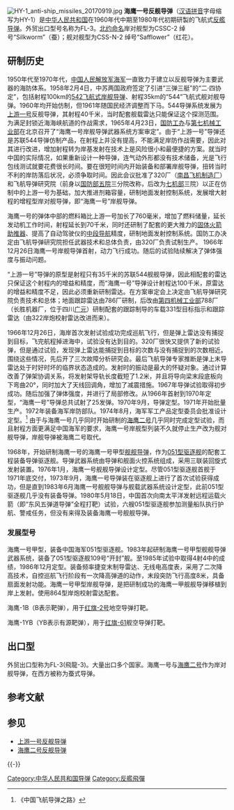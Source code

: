 {{Infobox_Missile
| is_missile=yes
|name= 海鹰一号反舰导弹
|image= HY-1 shore-to-ship missile 2015 Military Museum Beijing.jpg
|image_size= 300px
|image_caption= [[中国人民革命军事博物馆|中国人民革命军事博物馆]]展出的海鹰一号导弹
|Function= 飞航式[[反艦导弹|反艦导弹]]
|Contractor= 南昌飞机制造厂/飞航导弹研究院
|Unit_cost= 
|Deployment= 1970年代
|Engine= 液体燃料火箭发动机
|Launch_mass= 2658 kg
|Length= 6.6m
|Diameter= 0.76m
|Wing_span= 2.4m
|Speed=  
|Range= 70km
|Flying_altitude= 
|Warhead=513千克，其中装药380千克
|Guidance= 主動雷達導引
|Launch_platform= 舰载、岸基
}}
[[File:HY-1_anti-ship_missiles_20170919.jpg|thumb]]
'''海鹰一号反舰导弹'''（[[汉语拼音|汉语拼音]]字母缩写为HY-1）是[[中华人民共和国|中华人民共和国]]在1960年代中期至1980年代初期研製的飞航式[[反艦导弹|反艦导弹]]。外贸出口型号名称为FL-3。[[北约命名|北约命名]]岸对舰型为CSSC-2 绰号“Silkworm”（蚕）；舰对舰型为CSS-N-2 绰号“Safflower”（红花）。

== 研制历史 ==
1950年代至1970年代，[[中国人民解放军海军|中国人民解放军海军]]一直致力于建立以反舰导弹为主要武器的海防体系。1958年2月4日，中苏两国政府签定了引进“三弹三艇”的“二·四协定”，包括射程100km的[[542飞航式岸舰导弹|542飞航式岸舰导弹]]、射程35km的“544”飞航式舰对舰导弹。1960年均开始仿制，但1961年随国民经济调整而下马。544导弹系统发展为[[上游一号|上游一号]]反舰导弹，其射程40千米，当时配套舰载雷达只能保证这个探测范围。为满足封锁近海海峡航道的作战需求，1965年4月23日，[[国务院国防工业办公室|国防工办]]与[[第七机械工业部|第七机械工业部]]在北京召开了“海鹰一号岸舰导弹武器系统方案审定”。由于“上游一号”导弹还是苏联544导弹仿制产品，在射程上并没有提高，不能满足岸防作战需要，因此对其进行改进，增加射程转为岸基发射在技术上是风险很小和最便捷的方案。就当时中国的实际情况，如果重新设计一种导弹，连气动外形都没有技术储备，光是飞行包线测试就要花费很长时间。要在很短时间内开始装备和部署岸舰导弹，扭转当时不利的岸防落后状况，必须争取时间。因此会议批准了320厂（[[南昌飞机制造厂|南昌飞机制造厂]]）和飞航导弹研究院（前身以[[国防部五院|国防部五院]]三分院改称，后改为[[七机部|七机部]]三院）以正在仿制中的上游一号为基础，加大推进剂箱容量，研制地面发射控制系统，发展增大射程的增程型岸对舰导弹，即“海鹰一号”岸舰导弹。

海鹰一号的弹体中部的燃料箱比上游一号加长了760毫米，增加了燃料储量，延长发动机工作时间，射程延长到70千米，同时还研制了配套的更大推力的[[固体火箭助推器|固体火箭助推器]]、提高了自动驾驶仪的[[航位推测法|中段导航]]精度，研制地面发射控制系统。国防工办决定由飞航导弹研究院担任武器技术和总体负责，由320厂负责试制生产。<!--会议后不久，320厂在仿制544导弹的工艺生产流程基础上，迅速制定了技术方案和研制进度。改型对于设计的任务不重，但是不断有新问题需要解决，因此以生产厂为主，研究院技术负责的办法，能够很快且很直观地处理相关问题。不到半年时间，320厂就拿出了样弹，主要体现弹内设备安装和燃料容量，摸索重量和重心变化情况。1966年3月生产出了遥测弹，并在当年11月运送到了试验基地。遥测弹是没有安装战斗部，加装了测试记录仪器。在整个飞行中记录导弹的飞行状态及弹上雷达、控制系统等的信号情况。这些记录数据都必须用统一的时基作为基准，才能看出同一瞬时那些信号不协调等情况。当时没有先进的电子设备，记录很多靠磁带录制或热笔记录仪记录在纸带上，然后回来用仪器或放大镜直尺分析。-->1966年12月26日海鹰一号岸舰导弹首射，动力飞行成功。随后的试验陆续解决了弹体强度与振动问题。

“上游一号”导弹的原型是射程只有35千米的苏联544舰舰导弹，因此相配套的雷达只保证这个射程内的增益和精度，而“海鹰一号”导弹设计射程达100千米，原雷达的增益和精度不足，因此必须重新研制雷达。在方案审定会上决定由飞航导弹研究院负责技术和总体；地面跟踪雷达由786厂研制，后改由[[第四机械工业部|第四机械工业部]]788厂（长胜机器厂，位于四川[[广元|广元]]）研制配套的跟踪制导的车载331型目标指示和跟踪雷达（由322岸炮校射雷达改进而来）。<!--这种雷达是由一个安装在解放卡车车厢顶上的抛物面天线和相应的雷达发射机、操作台等组成，整个雷达全部在一辆越野卡车上。由于设计时，考虑了兼顾搜索和跟踪，雷达的转速较高，使数据信号更新快，对于每小时最快只有30多海里航速的舰船完全可以连续描迹和跟踪。但是由于当时缺乏经验及国内电子元件产品可靠性差，整机性能不好，调试也非常艰苦。在和指挥仪对接联合调试中，问题层出不穷，但是科研人员还是努力保证了进度和试验的顺利进行。射击指挥仪由总体部和706所等单位联合研制。发射架和运输装填车由710所设计，沪东造船厂生产。电源车分别由郑州电器厂和兰州综合电机厂研制。综合测试车和射前检查车由总体部负责。其他通用设备选用已经定型的产品。 -->

1966年12月26日，海岸首次发射试验成功完成巡航飞行，但是弹上雷达没有捕捉到目标，飞完航程掉进海中，试验没有达到目的。320厂很快又提供了新的试验弹，但是通过试验，发现弹上雷达能捕捉到目标的次数与没有捕捉到的次数相近。围绕这些情况，先后开了三次故障分析研究会。最后飞航导弹专家推断是弹上末导雷达处于时好时坏的临界状态造成的。发射时的振动是最大的怀疑对象。通过计算改善了弹架协调关系，将发射架导轨长度截短了1.2米，并且将导向梁末段底板向下弯曲20°，同时加大了天线回调角，增加了减震措施。1967年导弹试验取得初步成功。随后加强了弹体强度，并进行了局部修改。从1966年首射到1970年定型，“海鹰一号”导弹总共试射了25发弹。1970年9月，导弹定型。1971年开始批量生产。1972年装备海军岸防部队。1974年8月，海军军工产品定型委员会批准设计定型。<ref>《中国飞航导弹之路》</ref> 由于与海鹰一号几乎同时开始研制的[[海鹰-2号|海鹰二号]]几乎同时完成定型试验，而且射程方面更满足中国海军的要求，海鹰一号岸舰型列装不久就停止生产改为舰对舰导弹，岸舰导弹被海鹰二号取代。

1968年，开始研制海鹰一号的海鹰一号甲型[[舰舰导弹|舰舰导弹]]，作为[[051型驱逐舰|051型驱逐舰]]的配套工程装备导弹驱逐舰。导弹武器系统由导弹和舰面火控系统组成，采用三联装回旋式发射装置。1976年1月，海鹰一号舰舰导弹设计定型。尽管051型驱逐舰首舰于1971年底交付，1973年9月，海鹰一号导弹装在驱逐舰上进行了首次试验获得成功，但是直到1983年6月海鹰一号舰舰导弹与舰载武器系统设计定型，此前051型驱逐舰几乎没有装备导弹。1980年5月18日，中国首次向南太平洋发射远程运载火箭（即“东风五弹道导弹”全程打靶）试验，六艘051型驱逐舰参加测量船队执行护航、警戒任务，但没有来得及装备海鹰一号舰舰导弹。

=== 发展型号 ===
海鹰一号甲型，装备中国海军051型驱逐舰。1983年起研制海鹰一号甲型舰舰导弹武器系统，装备了051型驱逐舰109号“开封”舰。至1985年试验中取得4射4中的成绩，1986年12月定型。装备频率捷变末制导雷达、无线电高度表，采用了二次降高技术，自控巡航飞行阶段有一次降高弹道的动作，末段突防飞行高度8米，具备扇面发射功能。海鹰一号甲型岸舰导弹，是把研制成功的海鹰一甲舰舰导弹移植到岸上发射。使用864型岸炮校射雷达配套。

海鹰-1B（B表示靶弹），用于[[红旗二号导弹|红旗-2号]]地空导弹打靶。

海鹰-1YB（YB表示有源靶弹），用于[[红旗-61导弹|红旗-61]]舰空导弹打靶。

==出口型== 
外贸出口型称为FL-3(飛龍-3)。大量出口多个国家。海鹰一号与[[海鹰二号|海鹰二号]]作为岸对舰导弹，在西方被称为蚕式导弹。

==参考文献==
{{reflist}}

== 参见 ==
{{Portal box|中华人民共和国|海军}}
* [[上游一号|上游一号反舰导弹]]
* [[海鹰-2号|海鹰二号反舰导弹]]

{{-}}
{{中华人民共和国导弹}}

[[Category:中华人民共和国导弹|Category:中华人民共和国导弹]]
[[Category:反艦飛彈|Category:反艦飛彈]]